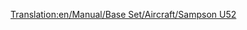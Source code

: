 [[Translation:en/Manual/Base Set/Aircraft/Sampson U52]]

{{en/Manual/Base Set/Aircraft/Aircraft|Cost=28,710 (57.420)
|Speed=473 kph (296 MPH)
|Annual=2,390 (4.780)
|Designed=1928
|Lifespan=20
|Capacity=25 passengers & 6 bags of mail
|
|Description=The Sampson U52 is the first available plane in the game.
|Real-life=[https://www.wikipedia.org/wiki/Junkers Ju 52 Junkers  Ju 52]
}}